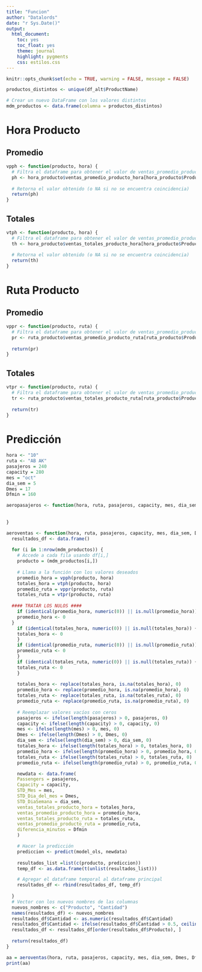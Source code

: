 ```yaml
---
title: "Funcion"
author: "Datalords"
date: "r Sys.Date()"
output:
  html_document:
    toc: yes
    toc_float: yes
    theme: journal
    highlight: pygments
    css: estilos.css
---
```


```r
knitr::opts_chunk$set(echo = TRUE, warning = FALSE, message = FALSE)
```


```r
productos_distintos <- unique(df_alt$ProductName)

# Crear un nuevo DataFrame con los valores distintos
mdm_productos <- data.frame(columna = productos_distintos)
```


# Hora Producto
## Promedio
```r
vpph <- function(producto, hora) {
  # Filtra el dataframe para obtener el valor de ventas_promedio_producto_hora basado en los valores dados
  ph <- hora_producto$ventas_promedio_producto_hora[hora_producto$ProductName == producto & hora_producto$STD_hora == hora]
  
  # Retorna el valor obtenido (o NA si no se encuentra coincidencia)
  return(ph)
}
```

## Totales
```r
vtph <- function(producto, hora) {
  # Filtra el dataframe para obtener el valor de ventas_promedio_producto_hora basado en los valores dados
  th <- hora_producto$ventas_totales_producto_hora[hora_producto$ProductName == producto & hora_producto$STD_hora == hora]
  
  # Retorna el valor obtenido (o NA si no se encuentra coincidencia)
  return(th)
}
```

# Ruta Producto
## Promedio
```r
vppr <- function(producto, ruta) {
  # Filtra el dataframe para obtener el valor de ventas_promedio_producto_hora basado en los valores dados
  pr <- ruta_producto$ventas_promedio_producto_ruta[ruta_producto$ProductName == producto & ruta_producto$ruta == ruta]
  
  return(pr)
}
```
## Totales
```r
vtpr <- function(producto, ruta) {
  # Filtra el dataframe para obtener el valor de ventas_promedio_producto_hora basado en los valores dados
  tr <- ruta_producto$ventas_totales_producto_ruta[ruta_producto$ProductName == producto & ruta_producto$ruta == ruta]
  
  return(tr)
}
```

# Predicción
```r
hora <- "10" 
ruta <- "AB AK" 
pasajeros = 240
capacity = 280
mes = "oct"
dia_sem = 5
Dmes = 17
Dfmin = 160
```

```r
aeropasajeros <- function(hora, ruta, pasajeros, capacity, mes, dia_sem, Dmes) {
  
  
}
```

```r
aeroventas <- function(hora, ruta, pasajeros, capacity, mes, dia_sem, Dmes, Dfmin) {
  resultados_df <- data.frame()
  
  for (i in 1:nrow(mdm_productos)) {
    # Accede a cada fila usando df[i,]
    producto = (mdm_productos[i,])
  
    # Llama a la función con los valores deseados
    promedio_hora = vpph(producto, hora)
    totales_hora = vtph(producto, hora)
    promedio_ruta = vppr(producto, ruta)
    totales_ruta = vtpr(producto, ruta)
    
  #### TRATAR LOS NULOS ####  
    if (identical(promedio_hora, numeric(0)) || is.null(promedio_hora)) {
    promedio_hora <- 0
  }
    if (identical(totales_hora, numeric(0)) || is.null(totales_hora)) {
    totales_hora <- 0
    }
    if (identical(promedio_ruta, numeric(0)) || is.null(promedio_ruta)) {
    promedio_ruta <- 0
    }
    if (identical(totales_ruta, numeric(0)) || is.null(totales_ruta)) {
    totales_ruta <- 0
    }
    
    totales_hora <- replace(totales_hora, is.na(totales_hora), 0)
    promedio_hora <- replace(promedio_hora, is.na(promedio_hora), 0)
    totales_ruta <- replace(totales_ruta, is.na(totales_ruta), 0)
    promedio_ruta <- replace(promedio_ruta, is.na(promedio_ruta), 0)
    
    # Reemplazar valores vacíos con ceros
    pasajeros <- ifelse(length(pasajeros) > 0, pasajeros, 0)
    capacity <- ifelse(length(capacity) > 0, capacity, 0)
    mes <- ifelse(length(mes) > 0, mes, 0)
    Dmes <- ifelse(length(Dmes) > 0, Dmes, 0)
    dia_sem <- ifelse(length(dia_sem) > 0, dia_sem, 0)
    totales_hora <- ifelse(length(totales_hora) > 0, totales_hora, 0)
    promedio_hora <- ifelse(length(promedio_hora) > 0, promedio_hora, 0)
    totales_ruta <- ifelse(length(totales_ruta) > 0, totales_ruta, 0)
    promedio_ruta <- ifelse(length(promedio_ruta) > 0, promedio_ruta, 0)

    newdata <- data.frame(
    Passengers = pasajeros,
    Capacity = capacity,
    STD_Mes = mes,
    STD_Dia_del_mes = Dmes,
    STD_DiaSemana = dia_sem,
    ventas_totales_producto_hora = totales_hora,
    ventas_promedio_producto_hora = promedio_hora,
    ventas_totales_producto_ruta = totales_ruta,
    ventas_promedio_producto_ruta = promedio_ruta,
    diferencia_minutos = Dfmin
    )

    # Hacer la predicción
    prediccion <- predict(model_ols, newdata) 
    
    resultados_list =list(c(producto, prediccion))
    temp_df <- as.data.frame(t(unlist(resultados_list)))

    # Agregar el dataframe temporal al dataframe principal
    resultados_df <- rbind(resultados_df, temp_df)
  
  }
  # Vector con los nuevos nombres de las columnas
  nuevos_nombres <- c("Producto", "Cantidad") 
  names(resultados_df) <- nuevos_nombres
  resultados_df$Cantidad <- as.numeric(resultados_df$Cantidad)
  resultados_df$Cantidad <- ifelse(resultados_df$Cantidad > 0.5, ceiling(resultados_df$Cantidad), floor(resultados_df$Cantidad))
  resultados_df <- resultados_df[order(resultados_df$Producto), ]
  
  return(resultados_df)
}

aa = aeroventas(hora, ruta, pasajeros, capacity, mes, dia_sem, Dmes, Dfmin)
print(aa)
```


